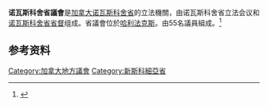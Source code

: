 {{Multiple issues|
{{Missing information|1=議會歷史|time=2020-09-19T03:58:09+00:00}}
{{Refimprove|time=2020-09-19T03:58:09+00:00}}
}}
{{noteTA
|G1=TO
|1=zh-cn:新斯科舍; zh-tw:新斯科舍; zh-hk:諾華斯高沙; zh-sg:诺瓦斯科舍
}}
{{Infobox legislature
 | name= 诺瓦斯科舍省议会
 | native_name               = Nova Scotia House of Assembly
 | legislature         = 第64屆
 | coa_pic            = Arms of the Nova Scotia House of Assembly.svg
 | coa_pic_res        = 180px
 | foundation         = 1758
 | preceded_by        = 
 | house_type         = 一院制
 | body               = 
 | leader1_type       = 議長
 | leader1            =
 | party1             = [[诺瓦斯科舍省自由党|自由党]]
 | election1          = 2013年10月24日
 | leader2_type       = [[诺瓦斯科舍省省长|省長]]
 | leader2            = 
 | election2          = 
 | party2             = [[诺瓦斯科舍省自由党|自由党]]
 | leader3_type       = 議院領袖
 | leader3            = 
 | party3             = 
 | election3          = 
 | leader4_type       =反對黨領袖
 | leader4            = 
 | party4             = 
 | leader5_type       =反對黨議院領袖
 | leader5            = 
 | party5             = 
 | election5          = 
 | members            = 55名省议员
| structure1         = 64th NS Assembly.svg
| structure1_res     = 300px
| political_groups1  = 
;執政黨
:{{legend|#6697e1|[[诺瓦斯科舍省进步保守党|进步保守党]]（31）}}
;反對黨
:{{legend|#F08080|[[诺瓦斯科舍省自由党|自由党]]（17）}}
;其他
:{{legend|#F4A460|[[诺瓦斯科舍省新民主党|新民主党]]（6）}}
:{{legend|#CDCDCD|[[独立议员|独立议员]]（1）}}
 | last_election1     = [[2021年新斯科舍省大选|2021年8月17日]]
 | next_election1     = 
 | session_room       = Province House (Nova Scotia).jpg
 | meeting_place      = 位于[[哈利法克斯|哈利法克斯]]的诺瓦斯科舍省議會大樓
 | website            = {{URL|http://nslegislature.ca/}}
}}

'''诺瓦斯科舍省議會'''是[[加拿大|加拿大]][[诺瓦斯科舍省|诺瓦斯科舍省]]的立法機關，由诺瓦斯科舍省立法会议和[[诺瓦斯科舍省省督|诺瓦斯科舍省省督]]组成。省議會位於[[哈利法克斯|哈利法克斯]]。由55名議員組成。<ref>{{Cite web |url=http://nslegislature.ca/ |title=Official site |accessdate=2020-09-18 |archive-date=2020-09-11 |archive-url=https://web.archive.org/web/20200911032704/https://nslegislature.ca/ |dead-url=no }}</ref>

==参考资料==
{{reflist}}

{{加拿大一级行政区的立法机关}}
[[Category:加拿大地方議會|Category:加拿大地方議會]]
[[Category:新斯科細亞省|Category:新斯科細亞省]]